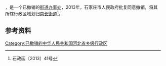'''{{PAGENAMEBASE}}'''，是{{PRC admin/fullname|13/01/04}}一个已撤销的[[街道办事处|街道办事处]]，2013年，石家庄市人民政府批复同意撤销{{PAGENAMEBASE}}，将其所辖行政区域划归[[南长街道|南长街道]]<ref>石政函〔2013〕41号</ref>。

== 参考资料 ==

{{reflist}}

{{行政区划小作品}}

[[Category:已撤销的中华人民共和国河北省乡级行政区|Category:已撤销的中华人民共和国河北省乡级行政区]]
